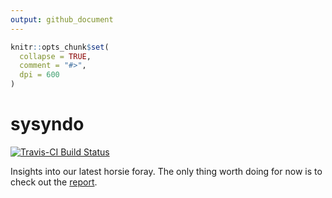 ```yaml
---
output: github_document
---
```


<!-- README.md is generated from README.Rmd. Please edit that file -->

```r
knitr::opts_chunk$set(
  collapse = TRUE,
  comment = "#>",
  dpi = 600
)
```

# sysyndo

[![Travis-CI Build Status](https://travis-ci.org/rorynolan/strex.svg?branch=master)](https://travis-ci.org/rorynolan/strex)

Insights into our latest horsie foray. The only thing worth doing for now is to check out the [report](https://github.com/rorynolan/sysyndo/blob/master/report.md).

